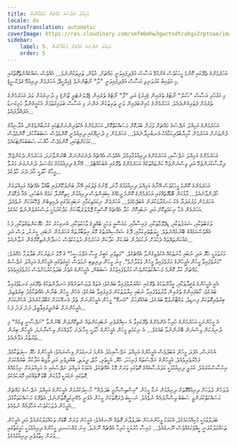 ```yaml
---
title: އަމިއްލަ ނަފްސުގެ މައްޗަށް ދަޢުވާކުރުން
locale: dv
statusTranslation: automatic
coverImage: https://res.cloudinary.com/xmfm6mhw3gwctndtcubgx2rptnae/image/upload/v1740468922/small_cover_tratado_de_psicologia_revolucionaria_a4c0dca4e0.webp
sidebar:
    label: 5. އަމިއްލަ ނަފްސުގެ މައްޗަށް ދަޢުވާކުރުން
    order: 5
---
```

އަހަރެމެންގެ ތެރޭގައި ކޮންމެ މީހަކުވެސް ގެންގުޅޭ އަސާސް އުފެދިފައިވަނީ މައްޗަށް، އުޑުން، ތަރިތަކުންނެވެ... އެއްވެސް ޝައްކެއްނެތްގޮތުގައި މި އަޖައިބު ކުރުވަނިވި އަސާސް އުފެދިފައިވަނީ "ލާ" ނޯޓުންނެވެ (މިލްކީވޭ، އަހަރެމެން ދިރިއުޅޭ ގެލެކްސީ).

މި އަގުހުރި އަސާސް "ސޯލް" ނޯޓުގެ ތެރެއިން (އިރު) އަދި "ފާ" ނޯޓުގެ ތެރެއިން (ޕްލެނެޓަރީ ޒޯން) މި ދުނިޔެއަށް ވަދެ އަހަރެމެންގެ ތެރެއަށް ފެތުރިގެންދެއެވެ. އަހަރެމެންގެ މައިންބަފައިން ވަނީ ތަރިތަކުން އަންނަ މި އަސާސް ބަލައިގަތުމަށް އެކަށީގެންވާ ހަށިގަނޑު އުފައްދާފައެވެ...

އަހަރެމެންގެ އަމިއްލަ ނަފްސުގެ މައްޗަށް ވަރަށް ބުރަކޮށް މަސައްކަތްކޮށް، އަހަރެމެންގެ އެކުވެރިންނަށްޓަކައި ގުރުބާންވެގެން، އުރާނިއާގެ ފުންތަނަށް އަހަރެމެން ކާމިޔާބުވެރިކަމާއެކު އެނބުރިދާނެއެވެ... އަހަރެމެން މި ދުނިޔޭގައި ދިރިއުޅެނީ ކޮންމެވެސް ސަބަބަކާހުރެ، ކޮންމެވެސް ކަމަކަށްޓަކައި، ކޮންމެވެސް ހާއްސަ ސަބަބަކަށްޓަކައެވެ...

އަހަރެމެންގެ އަމިއްލަ ނަފްސާއި، އަހަރެމެންގެ ދިރިއުޅުމާއިމެދު އެއްވެސް އެއްޗެއް ދެނެގަންނަން ބޭނުންވާނަމަ، އަހަރެމެން ދެކެންޖެހޭ، ދިރާސާކުރަންޖެހޭ އަދި ވިސްނަންޖެހޭ ކަންތައްތަކެއް އަހަރެމެންގެ ތެރޭގައި އެބަހުއްޓެވެ... އޭނާގެ ދިރިއުޅުމުގެ މަގުސަދު ދެނެނުގަނެ މަރުވާ މީހާގެ ހާލަކީ ހާދަ ދެރަ ހާލެކެވެ...

އަހަރެމެންގެ ކޮންމެ މީހަކުވެސް އޭނާގެ އަމިއްލަ ދިރިއުޅުމުގެ މާނަ، ވޭނުގެ ޖަލުގައި އޭނާ ބަންދުކޮށްފައި ބާއްވާ އެއްޗެއް އަމިއްލައަށް ހޯދަންވާނެއެވެ... ފާޅުކަން ބޮޑުގޮތެއްގައި އަހަރެމެންގެ ކޮންމެ މީހެއްގެ ކިބައިންވެސް ދިރިއުޅުން ހިތިކޮށްލާ ކަމެއް އެބަހުރި، އެއާ ދެކޮޅަށް އަހަރެމެން ވަރުގަދަޔާ އެކު ހަނގުރާމަކުރަން އެބަޖެހެއެވެ... އަހަރެމެން ނިކަމެތިކަމާއި ނަބައިކަމުގައި ދެމިތިބެން ޖެހޭކަމަކަށް ނުވެއެވެ، އަހަރެމެން އެހާ ނިކަމެތިކޮށް އަދި ނަބައިކޮށް ހަދާ އެއްޗެއް ކޮސްމިކް ޕޮލްވަރެޑާއަކަށް މަދުކުރުމަކީ ލަސްކުރެވެންނެތް ކަމެކެވެ.

ލަގަބުތަކާއި، ޝަރަފުތަކާއި، ޑިޕްލޮމާތަކާއި، ފައިސާއާއި، މައުޟޫއީ ވަހުމީ ބުއްދީގެ ވާހަކަތަކާއި، އެނގިހުރެ ކުރާ ހެޔޮކަންތައްތަކާއި، ފަހެ އެއްވެސްކަމެއްގެ ބޭނުމެއްނެތެވެ. ހީލަތްތެރިކަމާއި، ދޮގު ޝަޚްސިއްޔަތުގެ މޮޔަ އިތުބާރުތައް އަހަރެމެން ނުބައި، ހީނަރު، ލަސް އަދި އައުކަންތައްތައް ދެކުމަށް ނުކުޅަދުން ބަޔަކަށް ހަދާކަން އަހަރެމެން ދުވަހަކުވެސް ހަނދާންނެތިކޮށްގެން ނުވާނެއެވެ...

މަރުވުމަކީ ހެޔޮ އަދި ނުބައި މާނަތަކެއް އެކުލެވިގެންވާ އެއްޗެކެވެ. "މަތިވެރި ކަބީރު ޢީސާ އަލްމަސީހު" ގެ މޮޅު ނަޒަރަކަށް ބަލާލަމާ ހެއްޔެވެ: "މަރުވެފައިވާ މީހުން އެމީހުންގެ މަރުވެފައިވާ މީހުން ވަޅުލާށެވެ". ގިނަ މީހުން ދިރިތިބި ނަމަވެސް ހަގީގަތުގައި އެމީހުންގެ އަމިއްލަ ނަފްސުގެ މައްޗަށް ކުރާ ކޮންމެ މަސައްކަތަކަށްވެސް މަރުވެފައިވުމުގެ ސަބަބުން، އެމީހުންގެ އެތެރެ ބަދަލުކުރުމަށްވެސް މަރުވެފައިވެއެވެ.

އެއީ އެމީހުންގެ ޢަޤީދާތަކާއި، އީމާންތަކުގެ ތެރޭގައި ހައްޔަރުވެފައިވާ ބަޔެކެވެ؛ އެތައް ދުވަސްވަރެއްގެ ހަނދާންތަކުގެ ތެރޭގައި ގަނޑުވެފައިވާ ބަޔެކެވެ؛ ކާބަފައިންގެ ތެރެއިން ވާރުތަވެފައިވާ ނުބައި ޚިޔާލުތަކުން ފުރިފައިވާ ބަޔެކެވެ؛ އެހެން މީހުން ބުނާނެ އެއްޗަކާމެދު ބިރުވެތިވެ، ބިރުވެރިގޮތަކަށް ފިނޑިވެ، ވައްޓާނުލެވޭ ބަޔެކެވެ، ބައެއްފަހަރު "އެނގޭ" މީހުން އެމީހުންނަށް ތެދު އެނގޭކަމަށް ގަބޫލުކުރެއެވެ، އެހެންކަމަށް އެމީހުންނަށް ބުނެދީފައިވާތީވެ، ފަހެ، ފަހެ، ފަހެ...

އެ މީހުންނަކީ އަހަރެމެންގެ ހުރިހާ އެންމެންގެ ތެރޭގައިވާ އެ ސިއްރުވެރި ނުބައިކަންތައް ނެތިކޮށްލަން ބޭނުންވާ "ނަފްސާނީ ޖިމެއް" މި ދުނިޔެކަން ވިސްނަން ބޭނުންނުވާ ބައެކެވެ... އެ ނިކަމެތި މީހުން އެމީހުންގެ ހާލަކީ ކިހާ ދެރަ ހާލެއްކަން ވިސްނާނަމަ، އެމީހުން ބިރުން ތުރުތުރު އަޅާނެއެވެ...

އެހެނަސް، އެފަދަ މީހުން އަބަދުވެސް އެމީހުންގެ އަމިއްލަ ނަފްސާއިމެދު އެންމެ ރަނގަޅަށް ވިސްނައެވެ؛ އެމީހުންގެ ހެޔޮ ސިފަތަކާމެދު ފަޚްރުވެރިވެއެވެ، އެމީހުންގެ ނަފްސުތައް ފުރިހަމަ، ހެޔޮ، އެހީތެރި، މާތް، ދީލަތި، ބުއްދިވެރި އަދި ވާޖިބު އަދާކުރާ ބަޔެއްކަމަށް އިހުސާސްކުރެއެވެ. އަމަލީ ދިރިއުޅުމަކީ މަދަރުސާއެއްގެ ގޮތުގައި ވަރަށް މޮޅު އެއްޗެކެވެ، އެކަމަކު އަމިއްލަ ނަފްސުގައި އެ އަމިއްލައަށް ނިމުމެއްގެ ގޮތުގައި ނެގުމަކީ ފާޅުކަން ބޮޑު ގޮތެއްގައި މޮޔަކަމެކެވެ.

ދުވަހުން ދުވަހަށް ދިރިއުޅޭގޮތަށް ދިރިއުޅުން ނަގާ މީހުން "އިސްތިސްނާއީ ބަދަލެއް" ހާސިލުކުރުމަށް އެމީހުންގެ އަމިއްލަ ނަފްސުގެ މައްޗަށް މަސައްކަތްކުރަންވީ ސަބަބު ވިސްނާފައެއް ނުވެއެވެ. ނަސީބު ދެރަގޮތަކަށް މީހުން އުޅެނީ މެކޭނިކަލީގޮތުންނެވެ، އެތެރޭގެ މަސައްކަތަކާމެދު އެމީހުން ދުވަހަކުވެސް އަހާފައެއް ނުވެއެވެ...

ބަދަލުވުމަކީ މުހިއްމުކަމެކެވެ، އެކަމަކު މީހުންނަކަށް ބަދަލުވާނެ ގޮތެއް ނޭނގެއެވެ؛ އެމީހުން ވަރަށް ބޮޑަށް ތަހައްމަލުކުރެއެވެ އަދި އެމީހުން ތަހައްމަލުކުރަނީ ކީއްވެކަމެއްވެސް ނޭނގެއެވެ... ފައިސާ ހުރުމަކީ ހުރިހާ އެއްޗެއް ނޫނެވެ. ގިނަ މުއްސަނދި މީހުންގެ ދިރިއުޅުމަކީ ހަގީގަތުގައި ވަރަށް ހިތާމަވެރި ދިރިއުޅުމެކެވެ...

